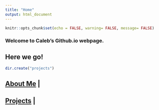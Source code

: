 ```yaml
---
title: "Home"
output: html_document
---
```


```r
knitr::opts_chunk$set(echo = FALSE, warning= FALSE, message= FALSE)
```

### Welcome to Caleb's Github.io webpage.
## Here we go!

```r
dir.create("projects")
```

## [About Me](http://cbsawyer.github.io/about_me) |
## [Projects](http://cbsawyer.gitbut.io/projects) |


   
